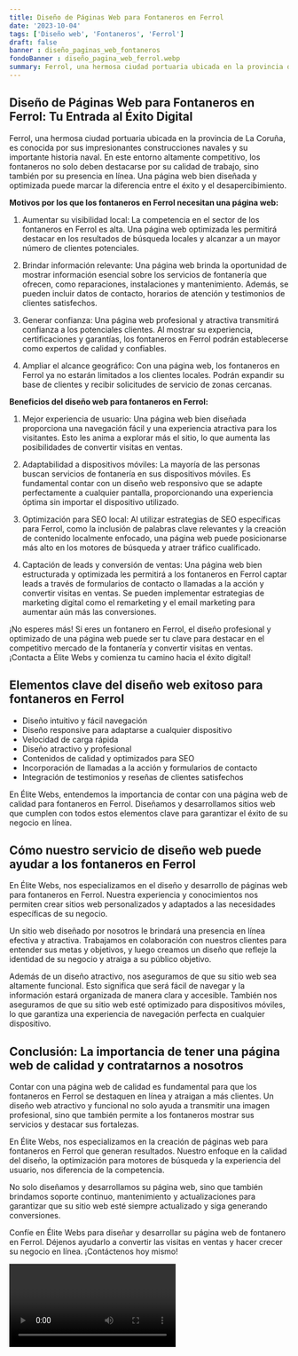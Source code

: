 ```yaml
---
title: Diseño de Páginas Web para Fontaneros en Ferrol
date: '2023-10-04'
tags: ['Diseño web', 'Fontaneros', 'Ferrol']
draft: false
banner : diseño_paginas_web_fontaneros
fondoBanner : diseño_pagina_web_ferrol.webp
summary: Ferrol, una hermosa ciudad portuaria ubicada en la provincia de La Coruña, es conocida por sus impresionantes construcciones navales y su importante historia naval. En este entorno altamente competitivo, los fontaneros no solo deben destacarse por su calidad de trabajo, sino también por su presencia en línea. Una página web bien diseñada y optimizada puede marcar la diferencia entre el éxito y el desapercibimiento. 
---
```


## Diseño de Páginas Web para Fontaneros en Ferrol: Tu Entrada al Éxito Digital

Ferrol, una hermosa ciudad portuaria ubicada en la provincia de La Coruña, es conocida por sus impresionantes construcciones navales y su importante historia naval. En este entorno altamente competitivo, los fontaneros no solo deben destacarse por su calidad de trabajo, sino también por su presencia en línea. Una página web bien diseñada y optimizada puede marcar la diferencia entre el éxito y el desapercibimiento. 

**Motivos por los que los fontaneros en Ferrol necesitan una página web:**

1. Aumentar su visibilidad local: La competencia en el sector de los fontaneros en Ferrol es alta. Una página web optimizada les permitirá destacar en los resultados de búsqueda locales y alcanzar a un mayor número de clientes potenciales.

2. Brindar información relevante: Una página web brinda la oportunidad de mostrar información esencial sobre los servicios de fontanería que ofrecen, como reparaciones, instalaciones y mantenimiento. Además, se pueden incluir datos de contacto, horarios de atención y testimonios de clientes satisfechos.

3. Generar confianza: Una página web profesional y atractiva transmitirá confianza a los potenciales clientes. Al mostrar su experiencia, certificaciones y garantías, los fontaneros en Ferrol podrán establecerse como expertos de calidad y confiables.

4. Ampliar el alcance geográfico: Con una página web, los fontaneros en Ferrol ya no estarán limitados a los clientes locales. Podrán expandir su base de clientes y recibir solicitudes de servicio de zonas cercanas.

**Beneficios del diseño web para fontaneros en Ferrol:**

1. Mejor experiencia de usuario: Una página web bien diseñada proporciona una navegación fácil y una experiencia atractiva para los visitantes. Esto les anima a explorar más el sitio, lo que aumenta las posibilidades de convertir visitas en ventas.

2. Adaptabilidad a dispositivos móviles: La mayoría de las personas buscan servicios de fontanería en sus dispositivos móviles. Es fundamental contar con un diseño web responsivo que se adapte perfectamente a cualquier pantalla, proporcionando una experiencia óptima sin importar el dispositivo utilizado.

3. Optimización para SEO local: Al utilizar estrategias de SEO específicas para Ferrol, como la inclusión de palabras clave relevantes y la creación de contenido localmente enfocado, una página web puede posicionarse más alto en los motores de búsqueda y atraer tráfico cualificado.

4. Captación de leads y conversión de ventas: Una página web bien estructurada y optimizada les permitirá a los fontaneros en Ferrol captar leads a través de formularios de contacto o llamadas a la acción y convertir visitas en ventas. Se pueden implementar estrategias de marketing digital como el remarketing y el email marketing para aumentar aún más las conversiones. 

¡No esperes más! Si eres un fontanero en Ferrol, el diseño profesional y optimizado de una página web puede ser tu clave para destacar en el competitivo mercado de la fontanería y convertir visitas en ventas. ¡Contacta a Élite Webs y comienza tu camino hacia el éxito digital!

<GifSeo />

<Cta />

## Elementos clave del diseño web exitoso para fontaneros en Ferrol

- Diseño intuitivo y fácil navegación
- Diseño responsive para adaptarse a cualquier dispositivo
- Velocidad de carga rápida
- Diseño atractivo y profesional
- Contenidos de calidad y optimizados para SEO
- Incorporación de llamadas a la acción y formularios de contacto
- Integración de testimonios y reseñas de clientes satisfechos

En Élite Webs, entendemos la importancia de contar con una página web de calidad para fontaneros en Ferrol. Diseñamos y desarrollamos sitios web que cumplen con todos estos elementos clave para garantizar el éxito de su negocio en línea.

## Cómo nuestro servicio de diseño web puede ayudar a los fontaneros en Ferrol

En Élite Webs, nos especializamos en el diseño y desarrollo de páginas web para fontaneros en Ferrol. Nuestra experiencia y conocimientos nos permiten crear sitios web personalizados y adaptados a las necesidades específicas de su negocio.

Un sitio web diseñado por nosotros le brindará una presencia en línea efectiva y atractiva. Trabajamos en colaboración con nuestros clientes para entender sus metas y objetivos, y luego creamos un diseño que refleje la identidad de su negocio y atraiga a su público objetivo.

Además de un diseño atractivo, nos aseguramos de que su sitio web sea altamente funcional. Esto significa que será fácil de navegar y la información estará organizada de manera clara y accesible. También nos aseguramos de que su sitio web esté optimizado para dispositivos móviles, lo que garantiza una experiencia de navegación perfecta en cualquier dispositivo.

## Conclusión: La importancia de tener una página web de calidad y contratarnos a nosotros

Contar con una página web de calidad es fundamental para que los fontaneros en Ferrol se destaquen en línea y atraigan a más clientes. Un diseño web atractivo y funcional no solo ayuda a transmitir una imagen profesional, sino que también permite a los fontaneros mostrar sus servicios y destacar sus fortalezas.

En Élite Webs, nos especializamos en la creación de páginas web para fontaneros en Ferrol que generan resultados. Nuestro enfoque en la calidad del diseño, la optimización para motores de búsqueda y la experiencia del usuario, nos diferencia de la competencia.

No solo diseñamos y desarrollamos su página web, sino que también brindamos soporte continuo, mantenimiento y actualizaciones para garantizar que su sitio web esté siempre actualizado y siga generando conversiones.

Confíe en Élite Webs para diseñar y desarrollar su página web de fontanero en Ferrol. Déjenos ayudarlo a convertir las visitas en ventas y hacer crecer su negocio en línea. ¡Contáctenos hoy mismo!

<Video />

<CtaBot job='Fontaneros' city='Ferrol'/>

<Gmaps query='Ferrol+españa+maps' />